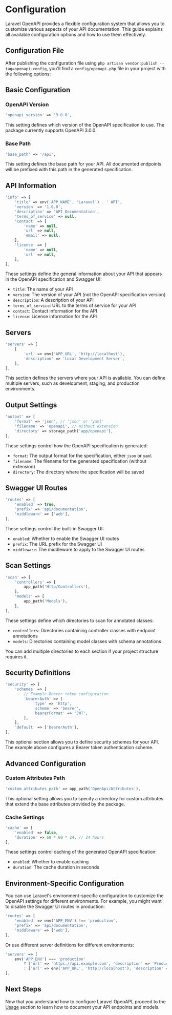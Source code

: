 # Configuration

Laravel OpenAPI provides a flexible configuration system that allows you to customize various aspects of your API documentation. This guide explains all available configuration options and how to use them effectively.

## Configuration File

After publishing the configuration file using `php artisan vendor:publish --tag=openapi-config`, you'll find a `config/openapi.php` file in your project with the following options:

## Basic Configuration

### OpenAPI Version

```php
'openapi_version' => '3.0.0',
```

This setting defines which version of the OpenAPI specification to use. The package currently supports OpenAPI 3.0.0.

### Base Path

```php
'base_path' => '/api',
```

This setting defines the base path for your API. All documented endpoints will be prefixed with this path in the generated specification.

## API Information

```php
'info' => [
    'title' => env('APP_NAME', 'Laravel') . ' API',
    'version' => '1.0.0',
    'description' => 'API Documentation',
    'terms_of_service' => null,
    'contact' => [
        'name' => null,
        'url' => null,
        'email' => null,
    ],
    'license' => [
        'name' => null,
        'url' => null,
    ],
],
```

These settings define the general information about your API that appears in the OpenAPI specification and Swagger UI:

- `title`: The name of your API
- `version`: The version of your API (not the OpenAPI specification version)
- `description`: A description of your API
- `terms_of_service`: URL to the terms of service for your API
- `contact`: Contact information for the API
- `license`: License information for the API

## Servers

```php
'servers' => [
    [
        'url' => env('APP_URL', 'http://localhost'),
        'description' => 'Local Development Server',
    ],
],
```

This section defines the servers where your API is available. You can define multiple servers, such as development, staging, and production environments.

## Output Settings

```php
'output' => [
    'format' => 'json', // 'json' or 'yaml'
    'filename' => 'openapi', // Without extension
    'directory' => storage_path('app/openapi'),
],
```

These settings control how the OpenAPI specification is generated:

- `format`: The output format for the specification, either `json` or `yaml`
- `filename`: The filename for the generated specification (without extension)
- `directory`: The directory where the specification will be saved

## Swagger UI Routes

```php
'routes' => [
    'enabled' => true,
    'prefix' => 'api/documentation',
    'middleware' => ['web'],
],
```

These settings control the built-in Swagger UI:

- `enabled`: Whether to enable the Swagger UI routes
- `prefix`: The URL prefix for the Swagger UI
- `middleware`: The middleware to apply to the Swagger UI routes

## Scan Settings

```php
'scan' => [
    'controllers' => [
        app_path('Http/Controllers'),
    ],
    'models' => [
        app_path('Models'),
    ],
],
```

These settings define which directories to scan for annotated classes:

- `controllers`: Directories containing controller classes with endpoint annotations
- `models`: Directories containing model classes with schema annotations

You can add multiple directories to each section if your project structure requires it.

## Security Definitions

```php
'security' => [
    'schemes' => [
        // Example Bearer token configuration
        'bearerAuth' => [
            'type' => 'http',
            'scheme' => 'bearer',
            'bearerFormat' => 'JWT',
        ],
    ],
    'default' => ['bearerAuth'],
],
```

This optional section allows you to define security schemes for your API. The example above configures a Bearer token authentication scheme.

## Advanced Configuration

### Custom Attributes Path

```php
'custom_attributes_path' => app_path('OpenApi/Attributes'),
```

This optional setting allows you to specify a directory for custom attributes that extend the base attributes provided by the package.

### Cache Settings

```php
'cache' => [
    'enabled' => false,
    'duration' => 60 * 60 * 24, // 24 hours
],
```

These settings control caching of the generated OpenAPI specification:

- `enabled`: Whether to enable caching
- `duration`: The cache duration in seconds

## Environment-Specific Configuration

You can use Laravel's environment-specific configuration to customize the OpenAPI settings for different environments. For example, you might want to disable the Swagger UI routes in production:

```php
'routes' => [
    'enabled' => env('APP_ENV') !== 'production',
    'prefix' => 'api/documentation',
    'middleware' => ['web'],
],
```

Or use different server definitions for different environments:

```php
'servers' => [
    env('APP_ENV') === 'production' 
        ? ['url' => 'https://api.example.com', 'description' => 'Production Server']
        : ['url' => env('APP_URL', 'http://localhost'), 'description' => 'Development Server'],
],
```

## Next Steps

Now that you understand how to configure Laravel OpenAPI, proceed to the [Usage](/usage) section to learn how to document your API endpoints and models.
